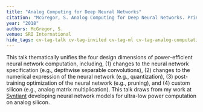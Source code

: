 ```yaml
---
title: "Analog Computing for Deep Neural Networks"
citation: "McGregor, S. Analog Computing for Deep Neural Networks. Princeton, New Jersey."
year: "2018"
authors: McGregor, S.
venue: SRI International
hide_tags: cv-tag-talk cv-tag-invited cv-tag-ml cv-tag-analog-computation
---
```

This talk thematically unifies the four design dimensions of power-efficient neural network computation, including, (1) changes to the neural network specification (e.g., depthwise separable convolutions), (2) changes to the numerical expression of the neural network (e.g., quantization), (3) post-training optimization of the neural network (e.g., pruning), and (4) custom silicon (e.g., analog matrix multiplication). This talk draws from my work at [Syntiant](https://syntiant.com/) developing neural network models for ultra-low power computation on analog silicon.
